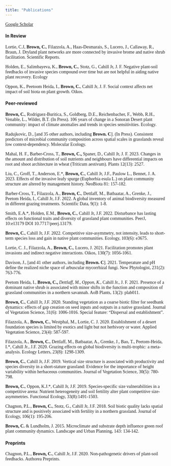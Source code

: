 ```yaml
---
title: "Publications"
---
```


[Google Scholar](https://scholar.google.com/citations?user=rOKTAQkAAAAJ&hl=en){style="font-family: HelveticaNeue-Light"}

#### In Review

[Lortie, C.J, **Brown, C.**, Filazzola, A., Haas-Desmarais, S., Lucero, J., Callaway, R., Braun, J. Dryland plant networks are more connected by invasive brome and native shrub facilitation. Scientific Reports.]{style="font-family: HelveticaNeue-Light"}

[Holden, E., Salimbayeva, K., **Brown, C.**, Stotz, G., Cahill Jr, J. F. Negative plant-soil
feedbacks of invasive species compound over time but are not helpful in aiding native plant recovery.
Ecology]{style="font-family: HelveticaNeue-Light"}

[Oppon, K., Peetoom Heida, I., **Brown, C.**, Cahill Jr, J. F. Social context affects net impact
of soil biota on plant growth. Oikos.]{style="font-family: HelveticaNeue-Light"}


#### Peer-reviewed

[**Brown, C.**, Rodriguez-Buritica, S., Goldberg, D.E., Reichenbacher, F., Webb, R.H., Venable, L., Wilder, B.T. (In Press). 106 years of change in a Sonoran Desert plant community: impact of climate anomalies and trends in species sensitivities. Ecology.]{style="font-family: HelveticaNeue-Light"}

[Radujkovic, D., \[and 35 other authors, including **Brown. C**\]. (In Press). Consistent predictors of microbial community composition across spatial scales in grasslands reveal low context-dependency. Molecular Ecology.]{style="font-family: HelveticaNeue-Light"}

[Mahal, H. F., Barber-Cross, T., **Brown, C.,** Spaner, D., Cahill Jr, J. F. 2023. Changes in the amount and distribution of soil nutrients and neighbours have differential impacts on root and shoot architecture in wheat (Triticum aestivum). Plants 12(13): 2527.]{style="font-family: HelveticaNeue-Light"}

[Liu, C., Groff, T., Anderson, E.\*, **Brown, C.**, Cahill Jr, J.F., Paulow L., Bennet, J. A. 2023. Effects of the invasive leafy spurge (Euphorbia esula L.) on plant community structure are altered by management history. NeoBiota 81: 157-182.]{style="font-family: HelveticaNeue-Light"}

[Barber-Cross, T., Filazzola, A., **Brown, C.**, Dettlaff, M., Batbaatar, A., Grenke, J., Peetom Heida, I., Cahill Jr, J.F. 2022. A global inventory of animal biodiversity measured in different grazing treatments. Scientific Data, 9(1): 1-8.]{style="font-family: HelveticaNeue-Light"}

[Smith, E.A.\*, Holden, E.M., **Brown, C.**, Cahill Jr, J.F. 2022. Disturbance has lasting effects on functional traits and diversity of grassland plant communities. PeerJ, 10:e13179 DOI 10.7717/peerj.13179.]{style="font-family: HelveticaNeue-Light"}

[**Brown, C.**, Cahill Jr, J.F. 2022. Competitive size-asymmetry, not intensity, leads to short-term species loss and gain in native plant communities. Ecology, 103(6): e3675.]{style="font-family: HelveticaNeue-Light"}

[Lortie, C. J., Filazzola, A., **Brown, C.**, Lucero, J. 2021. Facilitation promotes plant invasions and indirect negative interactions. Oikos, 130(7): 1056-1061.]{style="font-family: HelveticaNeue-Light"}

[Davison, J., \[and 41 other authors, including **Brown. C**\]. 2021. Temperature and pH define the realized niche space of arbuscular mycorrhizal fungi. New Phytologist, 231(2): 763-776.]{style="font-family: HelveticaNeue-Light"}

[Peetom Heida, I.*,* **Brown, C.,** *Dettlaff, M., Oppon, K.*, Cahill Jr., J. F. 2021. Presence of a dominant native shrub is associated with minor shifts in the function and composition of grassland communities in a northern savannah. AoB Plants, 13(2): plab011.]{style="font-family: HelveticaNeue-Light"}

[**Brown, C.**, Cahill Jr, J.F. 2020. Standing vegetation as a coarse biotic filter for seedbank dynamics: effects of gap creation on seed inputs and outputs in a native grassland. Journal of Vegetation Science, 31(6): 1006-1016. Special feature: "Dispersal and establishment".]{style="font-family: HelveticaNeue-Light"}

[Filazzola, A., **Brown, C.**, Westphal, M., Lortie, C. J. 2020. Establishment of a desert foundation species is limited by exotics and light but not herbivory or water. Applied Vegetation Science, 23(4): 587-597.]{style="font-family: HelveticaNeue-Light"}

[Filazzola, A., **Brown, C.**, Dettlaff, M., Batbaatar, A., Grenke, J., Bao, T., Peetom-Heida, I.\*, Cahill Jr., J.F. 2020. Grazing effects on global biodiversity is multi-trophic: a meta-analysis. Ecology Letters, 23(8): 1298-1309.]{style="font-family: HelveticaNeue-Light"}

[**Brown, C.**, Cahill Jr, J.F. 2019. Vertical size structure is associated with productivity and species diversity in a short-stature grassland: Evidence for the importance of height variability within herbaceous communities. Journal of Vegetation Science, 30(5): 780-798.]{style="font-family: HelveticaNeue-Light"}

[**Brown, C.**, Oppon, K.J.\*, Cahill Jr, J.F. 2019. Species-specific size vulnerabilities in a competitive arena: Nutrient heterogeneity and soil fertility alter plant competitive size-asymmetries. Functional Ecology, 33(8):1491-1503.]{style="font-family: HelveticaNeue-Light"}

[Chagnon, P.L., **Brown, C.**, Stotz, G., Cahill Jr, J.F. 2018. Soil biotic quality lacks spatial structure and is positively associated with fertility in a northern grassland. Journal of Ecology, 106(1): 195-206.]{style="font-family: HelveticaNeue-Light"}

[**Brown, C.** & Lundholm, J. 2015. Microclimate and substrate depth influence green roof plant community dynamics. Landscape and Urban Planning, 143: 134-142.]{style="font-family: HelveticaNeue-Light"}

#### Preprints

[Chagnon, P.L., **Brown, C.**, Cahill Jr, J.F. 2020. Non-pathogenetic drivers of plant-soil feedbacks. Authorea Preprints.]{style="font-family: HelveticaNeue-Light"}
